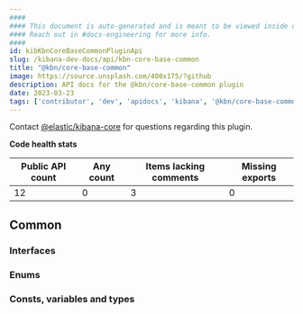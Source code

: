 ```yaml
---
####
#### This document is auto-generated and is meant to be viewed inside our experimental, new docs system.
#### Reach out in #docs-engineering for more info.
####
id: kibKbnCoreBaseCommonPluginApi
slug: /kibana-dev-docs/api/kbn-core-base-common
title: "@kbn/core-base-common"
image: https://source.unsplash.com/400x175/?github
description: API docs for the @kbn/core-base-common plugin
date: 2023-03-23
tags: ['contributor', 'dev', 'apidocs', 'kibana', '@kbn/core-base-common']
---
```




Contact [@elastic/kibana-core](https://github.com/orgs/elastic/teams/kibana-core) for questions regarding this plugin.

**Code health stats**

| Public API count  | Any count | Items lacking comments | Missing exports |
|-------------------|-----------|------------------------|-----------------|
| 12 | 0 | 3 | 0 |

## Common

### Interfaces
<DocDefinitionList data={kbnCoreBaseCommonObj.common.interfaces}/>

### Enums
<DocDefinitionList data={kbnCoreBaseCommonObj.common.enums}/>

### Consts, variables and types
<DocDefinitionList data={kbnCoreBaseCommonObj.common.misc}/>

